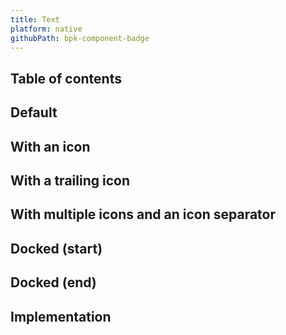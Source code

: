 ```yaml
---
title: Text
platform: native
githubPath: bpk-component-badge
---
```





## Table of contents

## Default

<NativeComponentScreenshots
  iOS={iosBadgeDefault}
  iOSAltText="iOS default badge"
  android={androidBadgeDefault}
  androidAltText="Android default badge"/>

## With an icon

<NativeComponentScreenshots
  iOS={iosBadgeWithIcon}
  iOSAltText="iOS badge with a single icon"
  android={androidBadgeWithIcon}
  androidAltText="Android badge with a single icon"/>

## With a trailing icon

<NativeComponentScreenshots
  iOS={iosBadgeWithTrailingIcon}
  iOSAltText="iOS badge with a trailing icon"
  android={androidBadgeWithTrailingIcon}
  androidAltText="Android badge with a trailing icon"/>

## With multiple icons and an icon separator

<NativeComponentScreenshots
  iOS={iosBadgeWithMultipleIcons}
  iOSAltText="iOS badge with multiple icons"
  android={androidBadgeWithMultipleIcons}
  androidAltText="Android badge with multiple icons"/>

## Docked (start)

<NativeComponentScreenshots
  iOS={iosBadgeDockedStart}
  iOSAltText="iOS badge docked (start)"
  android={androidBadgeDockedStart}
  androidAltText="Android badge docked (start)"/>

## Docked (end)

<NativeComponentScreenshots
  iOS={iosBadgeDockedEnd}
  iOSAltText="iOS badge docked (end)"
  android={androidBadgeDockedEnd}
  androidAltText="Android badge docked (end)"/>

## Implementation

<Readme file={readme} />
